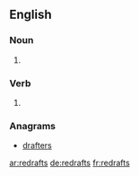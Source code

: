 ==English==

===Noun===
{{head|en|plural}}

# {{plural of|redraft|lang=en}}

===Verb===
{{head|en|verb form}}

# {{en-third-person singular of|redraft}}

===Anagrams===
* [[drafters#English|drafters]]

[[ar:redrafts]]
[[de:redrafts]]
[[fr:redrafts]]